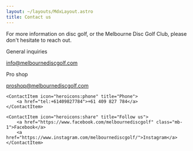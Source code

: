 ```yaml
---
layout: ~/layouts/MdxLayout.astro
title: Contact us
---
```



<Prose>

For more information on disc golf, or the Melbourne Disc Golf Club, please don't hesitate to reach out.

</Prose>

<Grid cols={3}>
	<ContactItem icon="heroicons:envelope" title="Email">
		<p class="text-sm text-gray-600 mb-1">General inquiries</p>
		<a href="mailto:info@melbournediscgolf.com">info@melbournediscgolf.com</a>
		<p class="text-sm text-gray-600 mt-3 mb-1">Pro shop</p>
		<a href="mailto:proshop@melbournediscgolf.com">proshop@melbournediscgolf.com</a>
	</ContactItem>

	<ContactItem icon="heroicons:phone" title="Phone">
		<a href="tel:+61409827784">+61 409 827 784</a>
	</ContactItem>

	<ContactItem icon="heroicons:share" title="Follow us">
		<a href="https://www.facebook.com/melbournediscgolf" class="mb-1">Facebook</a>
		<a href="https://www.instagram.com/melbournediscgolf/">Instagram</a>
	</ContactItem>
</Grid>
